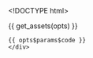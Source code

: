 <!DOCTYPE html>
<html>
  <head>
    <meta http-equiv="Content-Type" content="text/html; charset=utf-8"/>

    <title>{{ opts$params$title }}</title>

    {{ get_assets(opts) }}

  </head>

  <body>
    <script type="text/javascript">
    ```r

    decimal_format = d3.format(".2f")

    data = {{ get_data_as_json(opts) }}
    color_scale = {{ get_d3_color_scale(opts) }}
    cell_width = {{ opts$params$cell_width }}
    cell_height = {{ opts$params$cell_height }}

    row_names = {{ get_row_names_param(opts) }}

    plot = append_plot(
        width: 1500
        height: 2000
        padding: {{ get_padding_param(opts) }}
        title: "{{ opts$params$title }}"
        xlab: "{{ opts$params$xlab }}"
        ylab: "{{ opts$params$ylab }}"
    )

    # plot.scales.x = {{ get_d3_x_scale(opts) }}
    # plot.scales.x = add_scale_padding(plot.scales.x)

    # plot.scales.y = {{ get_d3_y_scale(opts) }}
    # plot.scales.y = add_scale_padding(plot.scales.y)

    # add col groups
    g_col_group = plot.selectAll(".col_group")
        .data(data)
      .enter().append("g")
        .attr("class", "col_group")

    # add col names
    if {{ toJSON(opts$params$show_col_names) }}?
        g_col_names = g_col_group.selectAll(".col_name")
            .data((d) -> d.col_names)
          .enter().append("text")
            .attr(
                  "class": "col_name"
                  "x": (d,i) -> cell_width * i
                  "y": 6
                  "dy": "-.5em"
                  "dx": ".4em"
                  "text-anchor": "start"
            ).text((d) -> d)

    # tooltip = plot
    #     .append("text")
    #     .attr(
    #           "fill": "black"
    #           "stroke": "white")
    # Add cells
    get_row = (row) ->
        cell = d3.select(@).selectAll(".cell")
            .data(row.row_values)
          .enter().append("rect")
            .attr(
                "class": "cell"
                "x": (d,i) -> cell_width*i
                "width": cell_width
                "height": cell_height)
            .style("fill", (d) -> color_scale(d.cell_value))
            .on("mouseover", ()->
                # TODO: refactor this
                $col_group = $(this).closest(".col_group")
                $rows = $col_group.find(".row")
                $current_row = $(this).closest(".row")
                row_index = $rows.index($current_row)
                row_name = row_names[row_index]

                cell_index = $current_row.find(".cell").index($(this))
                col_name = d3.select($col_group[0]).data()[0].col_names[cell_index]

                cell_value = decimal_format(d3.select(this).data()[0].cell_value)

                title = "#{row_name}<br>
                        #{col_name}<br>
                        <strong>#{cell_value}</strong>"
                # tooltip
                #     .attr("x", d3.select(this).attr("x"))
                #     .attr("y", 20)
                #     .text(title)
                # console.log(title)

                $(this).tooltip
                    title: title
                    html: true
                    container: "body"
                    placement: "top"
                $(this).tooltip('show')
            )



    # Add rows
    g_rows = g_col_group.selectAll(".row")
        .data((d) -> d.col_values)
      .enter().append("g")
        .attr("class", "row")
        .attr("transform", (d, i) -> "translate(0,#{cell_height*i})" )
        .each(get_row)
        # .attr("row-id", (d,i) -> @model.rowIds[i])
        # .attr("cluster", (d,i) -> @model.clusters[i])

    g_row_names = g_col_group.filter((d, i) -> i == 0).append("g")

    # Add row names
    if {{ toJSON(opts$params$show_row_names) }}?
        g_row_names.selectAll(".row_name")
            .data(()-> row_names)
          .enter().append("text")
            .attr("y", (d,i) -> cell_height*i)
            .attr("dy", "1em")
            .attr("class", "row_name")
            .text((d) -> d)

    # Calculate col group widths (after appending rows names, but before fixing them)
    col_group_widths = g_col_group[0].map((col_group)-> col_group.getBBox().width)

    if (data.length > 1)
        # add col group names
        g_col_group_names = g_col_group.append("text")
            .attr(
                "x": (d, i)-> col_group_widths[i]/2
                "y": "-2em"
                "text-anchor": "middle"
                "class": "col_group_name"
            ).text((d) -> d.col_group_name)

    # refactor this madness
    col_group_x_values = [];
    i = 0
    while i < col_group_widths.length
      if i is 0
        col_group_x_values[0] = 12
      else
        col_group_x_values[i] = col_group_x_values[i - 1] + col_group_widths[i-1] + 12
      i++

    col_group_scale_range = [0, d3.sum(col_group_widths.slice(0, col_group_widths.length - 1)) + 24]

    # Fix col group widths (maybe we don't even need a scale)
    plot.scales.col_group = d3.scale.linear()
        .domain([0, d3.max(col_group_x_values)])
        .range(col_group_scale_range)
    # console.log(col_group_widths, d3.sum(col_group_widths))

    g_col_group.attr("transform", (d, i) -> "translate(#{plot.scales.col_group(col_group_x_values[i])},0)")

    # Fix row widths
    row_width = g_row_names.node().getBBox().width

    g_row_names.selectAll("text")
        .attr(
            "x": -(12)
            "text-anchor": "end"
        ) # right aligned
        # .attr(
        #     "x": -(row_width + 12)
        #     "text-anchor": "start") # left aligned


    ```
    </script>
    <div class = "code">
    {{ opts$params$code }}
    </div>
  </body>
</html>